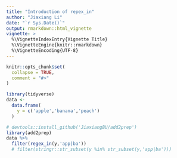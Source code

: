```yaml
---
title: "Introduction of repex_in"
author: "Jiaxiang Li"
date: "`r Sys.Date()`"
output: rmarkdown::html_vignette
vignette: >
  %\VignetteIndexEntry{Vignette Title}
  %\VignetteEngine{knitr::rmarkdown}
  %\VignetteEncoding{UTF-8}
---
```


```r
knitr::opts_chunk$set(
  collapse = TRUE,
  comment = "#>"
)
```

```r
library(tidyverse)
data <- 
  data.frame(
    y = c('apple','banana','peach')
  )
```

```r
# devtools::install_github('JiaxiangBU/add2prep')
library(add2prep)
data %>% 
  filter(regex_in(y,'app|ba'))
  # filter(stringr::str_subset(y %in% str_subset(y,'app|ba')))
```

